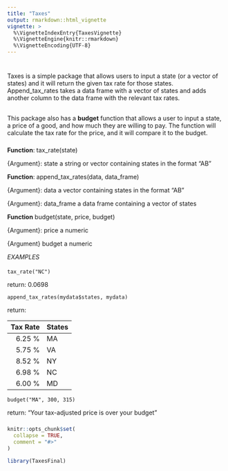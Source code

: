 ```yaml
---
title: "Taxes"
output: rmarkdown::html_vignette
vignette: >
  %\VignetteIndexEntry{TaxesVignette}
  %\VignetteEngine{knitr::rmarkdown}
  %\VignetteEncoding{UTF-8}
---
```

#
Taxes is a simple package that allows users to input a state (or a vector of states) and it will return the given tax rate for those states. Append_tax_rates takes a data frame with a vector of states and adds another column to the data frame with the relevant tax rates.

##

This package also has a **budget** function that allows a user to input a state, a price of a good, and how much they are willing to pay. The function will calculate the tax rate for the price, and it will compare it to the budget.


###

**Function**: tax_rate(state)
    
{Argument}: state a string or vector containing states in the format "AB"
    
**Function**: append_tax_rates(data, data_frame)
    
{Argument}: data a vector containing states in the format "AB"
    
{Argument}: data_frame a data frame containing a vector of states
    
**Function** budget(state, price, budget)
    
{Argument}: price a numeric
    
{Argument} budget a numeric
     

$EXAMPLES$

####

`tax_rate("NC")`

return: 0.0698

`append_tax_rates(mydata$states, mydata)`

return:

| Tax Rate | States|
|---------:|:------|
|  6.25 %  |   MA  | 
|  5.75 %  |   VA  |
|  8.52 %  |   NY  | 
|  6.98 %  |   NC  |
|  6.00 %  |   MD  |



`budget("MA", 300, 315)`

return: "Your tax-adjusted price is over your budget"

#####










```r
knitr::opts_chunk$set(
  collapse = TRUE,
  comment = "#>"
)
```

```r
library(TaxesFinal)
```
